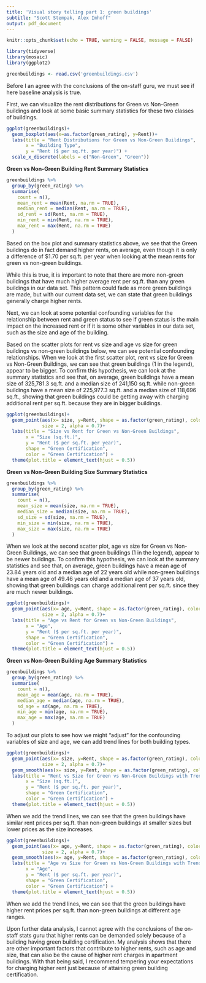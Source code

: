 ```yaml
---
title: 'Visual story telling part 1: green buildings'
subtitle: "Scott Stempak, Alex Imhoff"
output: pdf_document
---
```

```r
knitr::opts_chunk$set(echo = TRUE, warning = FALSE, message = FALSE)
```

```r
library(tidyverse)
library(mosaic)
library(ggplot2)

greenbuildings <- read.csv('greenbuildings.csv')
```
Before I an agree with the conclusions of the on-staff guru, we must see if here baseline analysis is true.


First, we can visualize the rent distributions for Green vs Non-Green buildings and look at some basic summary statistics for these two classes of buildings. 


```r
ggplot(greenbuildings)+
  geom_boxplot(aes(x=as.factor(green_rating), y=Rent))+
  labs(title = "Rent Distributions for Green vs Non-Green Buildings",
       x = "Building Type",
       y = "Rent ($ per sq.ft. per year)") +
  scale_x_discrete(labels = c("Non-Green", "Green"))
```


**Green vs Non-Green Building Rent Summary Statistics**
```r
greenbuildings %>%
  group_by(green_rating) %>%
  summarise(
    count = n(),
    mean_rent = mean(Rent, na.rm = TRUE),
    median_rent = median(Rent, na.rm = TRUE),
    sd_rent = sd(Rent, na.rm = TRUE),
    min_rent = min(Rent, na.rm = TRUE),
    max_rent = max(Rent, na.rm = TRUE)
  )
```

Based on the box plot and summary statistics above, we see that the Green buildings do in fact demand higher rents, on average, even though it is only a difference of $1.70 per sq.ft. per year when looking at the mean rents for green vs non-green buildings. 

While this is true, it is important to note that there are more non-green buildings that have much higher average rent per sq.ft. than any green buildings in our data set. This pattern could fade as more green buildings are made, but with our current data set, we can state that green buildings generally charge higher rents.

Next, we can look at some potential confounding variables for the relationship between rent and green status to see if green status is the main impact on the increased rent or if it is some other variables in our data set, such as the size and age of the building.

Based on the scatter plots for rent vs size and age vs size for green buildings vs non-green buildings below, we can see potential confounding relationships. When we look at the first scatter plot, rent vs size for Green vs Non-Green Buildings, we can see that green buildings (1 in the legend), appear to be bigger. To confirm this hypothesis, we can look at the summary statistics and see that, on average, green buildings have a mean size of 325,781.3 sq.ft. and a median size of 241,150 sq.ft. while non-green buildings have a mean size of 225,977.3 sq.ft.	and a median size of 118,696 sq.ft., showing that green buildings could be getting away with charging additional rent per sq.ft. because they are in bigger buildings.


```r
ggplot(greenbuildings)+
  geom_point(aes(x= size, y=Rent, shape = as.factor(green_rating), color = as.factor(green_rating)),
             size = 2, alpha = 0.7)+
  labs(title = "Size vs Rent for Green vs Non-Green Buildings",
       x = "Size (sq.ft.)",
       y = "Rent ($ per sq.ft. per year)",
       shape = "Green Certification",
       color = "Green Certification") +
  theme(plot.title = element_text(hjust = 0.5))
```

**Green vs Non-Green Building Size Summary Statistics**
```r
greenbuildings %>%
  group_by(green_rating) %>%
  summarise(
    count = n(),
    mean_size = mean(size, na.rm = TRUE),
    median_size = median(size, na.rm = TRUE),
    sd_size = sd(size, na.rm = TRUE),
    min_size = min(size, na.rm = TRUE),
    max_size = max(size, na.rm = TRUE)
  )
```


When we look at the second scatter plot, age vs size for Green vs Non-Green Buildings, we can see that green buildings (1 in the legend), appear to be newer buildings. To confirm this hypothesis, we can look at the summary statistics and see that, on average, green buildings have a mean age of 23.84 years old and a median age of 22 years old while non-green buildings have a mean age of 49.46 years old	and a median age of 37 years old, showing that green buildings can charge additional rent per sq.ft. since they are much newer buildings.

```r
ggplot(greenbuildings)+
  geom_point(aes(x= age, y=Rent, shape = as.factor(green_rating), color = as.factor(green_rating)),
             size = 2, alpha = 0.7)+
  labs(title = "Age vs Rent for Green vs Non-Green Buildings",
       x = "Age",
       y = "Rent ($ per sq.ft. per year)",
       shape = "Green Certification",
       color = "Green Certification") +
  theme(plot.title = element_text(hjust = 0.5))
```

**Green vs Non-Green Building Age Summary Statistics**
```r
greenbuildings %>%
  group_by(green_rating) %>%
  summarise(
    count = n(),
    mean_age = mean(age, na.rm = TRUE),
    median_age = median(age, na.rm = TRUE),
    sd_age = sd(age, na.rm = TRUE),
    min_age = min(age, na.rm = TRUE),
    max_age = max(age, na.rm = TRUE)
  )
```

To adjust our plots to see how we might "adjust" for the confounding variables of size and age, we can add trend lines for both building types.

```r
ggplot(greenbuildings)+
  geom_point(aes(x= size, y=Rent, shape = as.factor(green_rating), color = as.factor(green_rating)),
             size = 2, alpha = 0.7)+
  geom_smooth(aes(x= size, y=Rent, shape = as.factor(green_rating), color = as.factor(green_rating)), method = "lm") +
  labs(title = "Rent vs Size for Green vs Non-Green Buildings with Trend Lines",
       x = "Size (sq.ft.)",
       y = "Rent ($ per sq.ft. per year)",
       shape = "Green Certification",
       color = "Green Certification") +
  theme(plot.title = element_text(hjust = 0.5))
```

When we add the trend lines, we can see that the green buildings have similar rent prices per sq.ft. than non-green buildings at smaller sizes but lower prices as the size increases. 


```r
ggplot(greenbuildings)+
  geom_point(aes(x= age, y=Rent, shape = as.factor(green_rating), color = as.factor(green_rating)),
             size = 2, alpha = 0.7)+
  geom_smooth(aes(x= age, y=Rent, shape = as.factor(green_rating), color = as.factor(green_rating)), method = "lm") +
  labs(title = "Age vs Size for Green vs Non-Green Buildings with Trend Lines",
       x = "Age",
       y = "Rent ($ per sq.ft. per year)",
       shape = "Green Certification",
       color = "Green Certification") +
  theme(plot.title = element_text(hjust = 0.5))
```

When we add the trend lines, we can see that the green buildings have higher rent prices per sq.ft. than non-green buildings at different age ranges. 


Upon further data analysis, I cannot agree with the conclusions of the on-staff stats guru that higher rents can be demanded solely because of a building having green building certification. My analysis shows that there are other important factors that contribute to higher rents, such as age and size, that can also be the cause of higher rent charges in apartment buildings. With that being said, I recommend tempering your expectations for charging higher rent just because of attaining green building certification.
